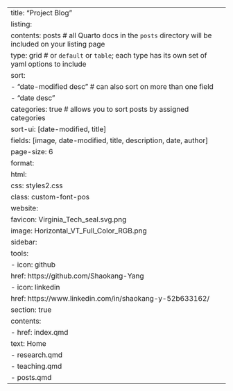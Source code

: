 ---
title: "Project Blog"
listing: 
  contents: posts # all Quarto docs in the `posts` directory will be included on your listing page
  type: grid # or `default` or `table`; each type has its own set of yaml options to include
  sort: 
      - "date-modified desc" # can also sort on more than one field
      - "date desc"
  categories: true # allows you to sort posts by assigned categories
  sort-ui: [date-modified, title]
  fields: [image, date-modified, title, description, date, author]
  page-size: 6
format:
  html:
    css: styles2.css
class: custom-font-pos
website:
  favicon: Virginia_Tech_seal.svg.png
  image: Horizontal_VT_Full_Color_RGB.png
  sidebar:
    tools:
      - icon: github
        href: https://github.com/Shaokang-Yang
      - icon: linkedin
        href: https://www.linkedin.com/in/shaokang-y-52b633162/
    section: true
    contents:
      - href: index.qmd
        text: Home
      - research.qmd
      - teaching.qmd
      - posts.qmd
---